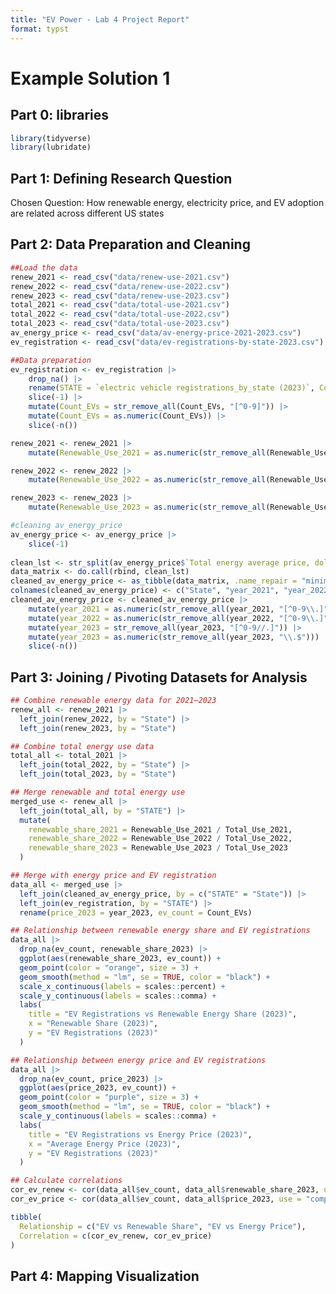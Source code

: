 ```yaml
---
title: "EV Power - Lab 4 Project Report"
format: typst
---
```


# Example Solution 1

## **Part 0: libraries**

```r
library(tidyverse)
library(lubridate)
```

## **Part 1:** **Defining Research Question**

Chosen Question: How renewable energy, electricity price, and EV adoption are related across different US states

## **Part 2: Data Preparation and Cleaning**

```r
##Load the data
renew_2021 <- read_csv("data/renew-use-2021.csv")
renew_2022 <- read_csv("data/renew-use-2022.csv")
renew_2023 <- read_csv("data/renew-use-2023.csv")
total_2021 <- read_csv("data/total-use-2021.csv")
total_2022 <- read_csv("data/total-use-2022.csv")
total_2023 <- read_csv("data/total-use-2023.csv")
av_energy_price <- read_csv("data/av-energy-price-2021-2023.csv")
ev_registration <- read_csv("data/ev-registrations-by-state-2023.csv")

##Data preparation
ev_registration <- ev_registration |>
    drop_na() |>
    rename(STATE = `electric vehicle registrations_by_state (2023)`, Count_EVs = `...2`) |>
    slice(-1) |>
    mutate(Count_EVs = str_remove_all(Count_EVs, "[^0-9]")) |>
    mutate(Count_EVs = as.numeric(Count_EVs)) |>
    slice(-n())

renew_2021 <- renew_2021 |>
    mutate(Renewable_Use_2021 = as.numeric(str_remove_all(Renewable_Use_2021, "[^0-9]")))

renew_2022 <- renew_2022 |>
    mutate(Renewable_Use_2022 = as.numeric(str_remove_all(Renewable_Use_2022, "[^0-9]")))

renew_2023 <- renew_2023 |>
    mutate(Renewable_Use_2023 = as.numeric(str_remove_all(Renewable_Use_2023, "[^0-9]")))

#cleaning av_energy_price
av_energy_price <- av_energy_price |>
    slice(-1)
    
clean_lst <- str_split(av_energy_price$`Total energy average price, dollars per million Btu,,,`, ",")
data_matrix <- do.call(rbind, clean_lst)
cleaned_av_energy_price <- as_tibble(data_matrix, .name_repair = "minimal")
colnames(cleaned_av_energy_price) <- c("State", "year_2021", "year_2022", "year_2023")
cleaned_av_energy_price <- cleaned_av_energy_price |>
    mutate(year_2021 = as.numeric(str_remove_all(year_2021, "[^0-9\\.]"))) |>
    mutate(year_2022 = as.numeric(str_remove_all(year_2022, "[^0-9\\.]"))) |>
    mutate(year_2023 = str_remove_all(year_2023, "[^0-9//.]")) |>
    mutate(year_2023 = as.numeric(str_remove_all(year_2023, "\\.$"))) |>
    slice(-n())
```

## **Part 3: Joining / Pivoting Datasets for Analysis**

```r
## Combine renewable energy data for 2021–2023
renew_all <- renew_2021 |>
  left_join(renew_2022, by = "State") |>
  left_join(renew_2023, by = "State")

## Combine total energy use data
total_all <- total_2021 |>
  left_join(total_2022, by = "State") |>
  left_join(total_2023, by = "State")

## Merge renewable and total energy use
merged_use <- renew_all |>
  left_join(total_all, by = "STATE") |>
  mutate(
    renewable_share_2021 = Renewable_Use_2021 / Total_Use_2021,
    renewable_share_2022 = Renewable_Use_2022 / Total_Use_2022,
    renewable_share_2023 = Renewable_Use_2023 / Total_Use_2023
  )

## Merge with energy price and EV registration
data_all <- merged_use |>
  left_join(cleaned_av_energy_price, by = c("STATE" = "State")) |>
  left_join(ev_registration, by = "STATE") |>
  rename(price_2023 = year_2023, ev_count = Count_EVs)

## Relationship between renewable energy share and EV registrations
data_all |>
  drop_na(ev_count, renewable_share_2023) |>
  ggplot(aes(renewable_share_2023, ev_count)) +
  geom_point(color = "orange", size = 3) +
  geom_smooth(method = "lm", se = TRUE, color = "black") +
  scale_x_continuous(labels = scales::percent) +
  scale_y_continuous(labels = scales::comma) +
  labs(
    title = "EV Registrations vs Renewable Energy Share (2023)",
    x = "Renewable Share (2023)",
    y = "EV Registrations (2023)"
  )

## Relationship between energy price and EV registrations
data_all |>
  drop_na(ev_count, price_2023) |>
  ggplot(aes(price_2023, ev_count)) +
  geom_point(color = "purple", size = 3) +
  geom_smooth(method = "lm", se = TRUE, color = "black") +
  scale_y_continuous(labels = scales::comma) +
  labs(
    title = "EV Registrations vs Energy Price (2023)",
    x = "Average Energy Price (2023)",
    y = "EV Registrations (2023)"
  )

## Calculate correlations
cor_ev_renew <- cor(data_all$ev_count, data_all$renewable_share_2023, use = "complete.obs")
cor_ev_price <- cor(data_all$ev_count, data_all$price_2023, use = "complete.obs")

tibble(
  Relationship = c("EV vs Renewable Share", "EV vs Energy Price"),
  Correlation = c(cor_ev_renew, cor_ev_price)
)

```

## **Part 4: Mapping Visualization**

```r

```
